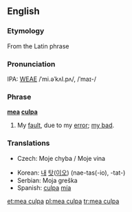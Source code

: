 {{wikipedia|Mea Culpa}}
==English==

===Etymology===
From the Latin phrase

===Pronunciation===
IPA: [[WEAE]] /ˈmi.əˈkʌl.pʌ/, /ˈmaɪ-/

===Phrase===
'''[[mea]] [[culpa]]'''
# My [[fault]], due to my [[error]]; [[my bad]].

===Translations===
{{top}}
*Czech: Moje chyba / Moje vina

{{mid}}
*Korean: [[내]] [[탓]]([[이오]]) (nae-tas(-io), -tat-)  
*Serbian: Moja greška
*Spanish: [[culpa]] [[mía]]
{{bottom}}

[[et:mea culpa]]
[[pl:mea culpa]]
[[tr:mea culpa]]